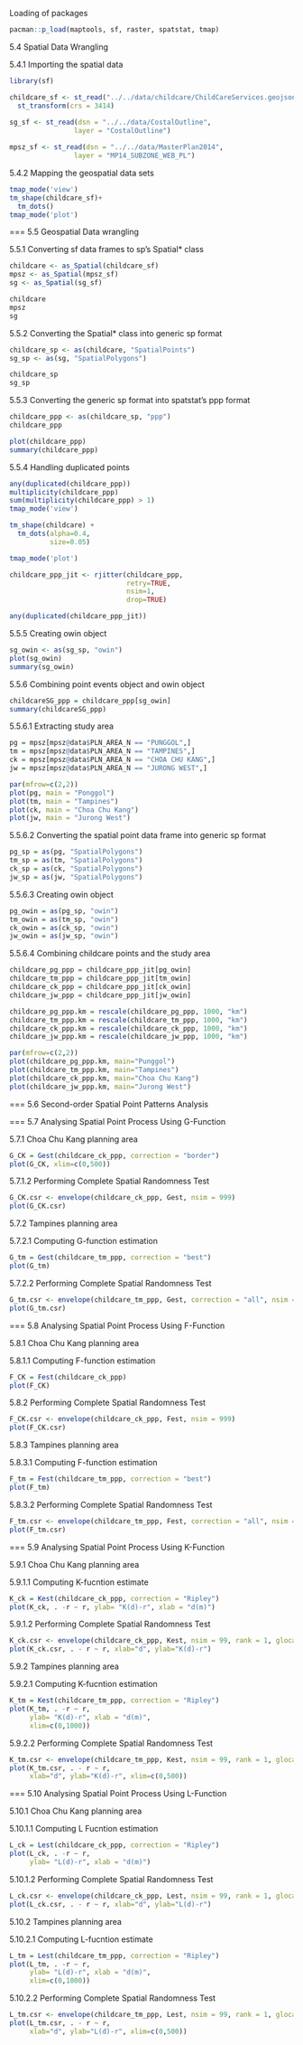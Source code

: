 Loading of packages
```r
pacman::p_load(maptools, sf, raster, spatstat, tmap)
```
5.4 Spatial Data Wrangling

5.4.1 Importing the spatial data
```r
library(sf)

childcare_sf <- st_read("../../data/childcare/ChildCareServices.geojson") %>%
  st_transform(crs = 3414)
  
sg_sf <- st_read(dsn = "../../data/CostalOutline", 
                layer = "CostalOutline")

mpsz_sf <- st_read(dsn = "../../data/MasterPlan2014", 
                layer = "MP14_SUBZONE_WEB_PL")

```

5.4.2 Mapping the geospatial data sets
```r
tmap_mode('view')
tm_shape(childcare_sf)+
  tm_dots()
tmap_mode('plot')
```

===
5.5 Geospatial Data wrangling

5.5.1 Converting sf data frames to sp’s Spatial* class
```r
childcare <- as_Spatial(childcare_sf)
mpsz <- as_Spatial(mpsz_sf)
sg <- as_Spatial(sg_sf)

childcare
mpsz
sg
```

5.5.2 Converting the Spatial* class into generic sp format
```r
childcare_sp <- as(childcare, "SpatialPoints")
sg_sp <- as(sg, "SpatialPolygons")

childcare_sp
sg_sp
```

5.5.3 Converting the generic sp format into spatstat’s ppp format
```r
childcare_ppp <- as(childcare_sp, "ppp")
childcare_ppp

plot(childcare_ppp)
summary(childcare_ppp)
```

5.5.4 Handling duplicated points
```r
any(duplicated(childcare_ppp))
multiplicity(childcare_ppp)
sum(multiplicity(childcare_ppp) > 1)
tmap_mode('view')

tm_shape(childcare) +
  tm_dots(alpha=0.4, 
          size=0.05)

tmap_mode('plot')

childcare_ppp_jit <- rjitter(childcare_ppp, 
                             retry=TRUE, 
                             nsim=1, 
                             drop=TRUE)

any(duplicated(childcare_ppp_jit))
```

5.5.5 Creating owin object
```r
sg_owin <- as(sg_sp, "owin")
plot(sg_owin)
summary(sg_owin)
```

5.5.6 Combining point events object and owin object
```r
childcareSG_ppp = childcare_ppp[sg_owin]
summary(childcareSG_ppp)
```
5.5.6.1 Extracting study area
```r
pg = mpsz[mpsz@data$PLN_AREA_N == "PUNGGOL",]
tm = mpsz[mpsz@data$PLN_AREA_N == "TAMPINES",]
ck = mpsz[mpsz@data$PLN_AREA_N == "CHOA CHU KANG",]
jw = mpsz[mpsz@data$PLN_AREA_N == "JURONG WEST",]

par(mfrow=c(2,2))
plot(pg, main = "Ponggol")
plot(tm, main = "Tampines")
plot(ck, main = "Choa Chu Kang")
plot(jw, main = "Jurong West")
```
5.5.6.2 Converting the spatial point data frame into generic sp format
```r
pg_sp = as(pg, "SpatialPolygons")
tm_sp = as(tm, "SpatialPolygons")
ck_sp = as(ck, "SpatialPolygons")
jw_sp = as(jw, "SpatialPolygons")

```
5.5.6.3 Creating owin object
```r
pg_owin = as(pg_sp, "owin")
tm_owin = as(tm_sp, "owin")
ck_owin = as(ck_sp, "owin")
jw_owin = as(jw_sp, "owin")

```
5.5.6.4 Combining childcare points and the study area
```r
childcare_pg_ppp = childcare_ppp_jit[pg_owin]
childcare_tm_ppp = childcare_ppp_jit[tm_owin]
childcare_ck_ppp = childcare_ppp_jit[ck_owin]
childcare_jw_ppp = childcare_ppp_jit[jw_owin]

childcare_pg_ppp.km = rescale(childcare_pg_ppp, 1000, "km")
childcare_tm_ppp.km = rescale(childcare_tm_ppp, 1000, "km")
childcare_ck_ppp.km = rescale(childcare_ck_ppp, 1000, "km")
childcare_jw_ppp.km = rescale(childcare_jw_ppp, 1000, "km")

par(mfrow=c(2,2))
plot(childcare_pg_ppp.km, main="Punggol")
plot(childcare_tm_ppp.km, main="Tampines")
plot(childcare_ck_ppp.km, main="Choa Chu Kang")
plot(childcare_jw_ppp.km, main="Jurong West")
```

===
5.6 Second-order Spatial Point Patterns Analysis

===
5.7 Analysing Spatial Point Process Using G-Function

5.7.1 Choa Chu Kang planning area
```r
G_CK = Gest(childcare_ck_ppp, correction = "border")
plot(G_CK, xlim=c(0,500))
```
5.7.1.2 Performing Complete Spatial Randomness Test
```r
G_CK.csr <- envelope(childcare_ck_ppp, Gest, nsim = 999)
plot(G_CK.csr)
```

5.7.2 Tampines planning area

5.7.2.1 Computing G-function estimation
```r
G_tm = Gest(childcare_tm_ppp, correction = "best")
plot(G_tm)
```
5.7.2.2 Performing Complete Spatial Randomness Test
```r
G_tm.csr <- envelope(childcare_tm_ppp, Gest, correction = "all", nsim = 999)
plot(G_tm.csr)
```

===
5.8 Analysing Spatial Point Process Using F-Function

5.8.1 Choa Chu Kang planning area

5.8.1.1 Computing F-function estimation
```r
F_CK = Fest(childcare_ck_ppp)
plot(F_CK)
```

5.8.2 Performing Complete Spatial Randomness Test
```r
F_CK.csr <- envelope(childcare_ck_ppp, Fest, nsim = 999)
plot(F_CK.csr)
```

5.8.3 Tampines planning area

5.8.3.1 Computing F-function estimation
```r
F_tm = Fest(childcare_tm_ppp, correction = "best")
plot(F_tm)
```
5.8.3.2 Performing Complete Spatial Randomness Test
```r
F_tm.csr <- envelope(childcare_tm_ppp, Fest, correction = "all", nsim = 999)
plot(F_tm.csr)

```

===
5.9 Analysing Spatial Point Process Using K-Function

5.9.1 Choa Chu Kang planning area

5.9.1.1 Computing K-fucntion estimate
```r
K_ck = Kest(childcare_ck_ppp, correction = "Ripley")
plot(K_ck, . -r ~ r, ylab= "K(d)-r", xlab = "d(m)")
```
5.9.1.2 Performing Complete Spatial Randomness Test
```r
K_ck.csr <- envelope(childcare_ck_ppp, Kest, nsim = 99, rank = 1, glocal=TRUE)
plot(K_ck.csr, . - r ~ r, xlab="d", ylab="K(d)-r")
```

5.9.2 Tampines planning area

5.9.2.1 Computing K-fucntion estimation
```r
K_tm = Kest(childcare_tm_ppp, correction = "Ripley")
plot(K_tm, . -r ~ r, 
     ylab= "K(d)-r", xlab = "d(m)", 
     xlim=c(0,1000))
```
5.9.2.2 Performing Complete Spatial Randomness Test
```r
K_tm.csr <- envelope(childcare_tm_ppp, Kest, nsim = 99, rank = 1, glocal=TRUE)
plot(K_tm.csr, . - r ~ r, 
     xlab="d", ylab="K(d)-r", xlim=c(0,500))
```

===
5.10 Analysing Spatial Point Process Using L-Function

5.10.1 Choa Chu Kang planning area

5.10.1.1 Computing L Fucntion estimation
```r
L_ck = Lest(childcare_ck_ppp, correction = "Ripley")
plot(L_ck, . -r ~ r, 
     ylab= "L(d)-r", xlab = "d(m)")
```
5.10.1.2 Performing Complete Spatial Randomness Test
```r
L_ck.csr <- envelope(childcare_ck_ppp, Lest, nsim = 99, rank = 1, glocal=TRUE)
plot(L_ck.csr, . - r ~ r, xlab="d", ylab="L(d)-r")
```

5.10.2 Tampines planning area

5.10.2.1 Computing L-fucntion estimate
```r
L_tm = Lest(childcare_tm_ppp, correction = "Ripley")
plot(L_tm, . -r ~ r, 
     ylab= "L(d)-r", xlab = "d(m)", 
     xlim=c(0,1000))

```
5.10.2.2 Performing Complete Spatial Randomness Test
```r
L_tm.csr <- envelope(childcare_tm_ppp, Lest, nsim = 99, rank = 1, glocal=TRUE)
plot(L_tm.csr, . - r ~ r, 
     xlab="d", ylab="L(d)-r", xlim=c(0,500))
```